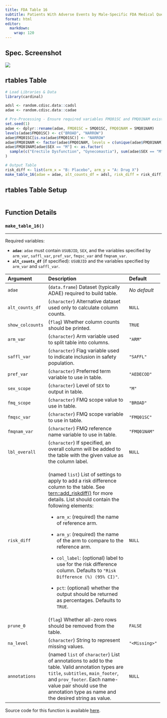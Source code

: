 ```yaml
---
title: FDA Table 16
subtitle: Patients With Adverse Events by Male-Specific FDA Medical Query (Broad) and Preferred Term, Male Safety Population, Pooled Analyses
format: html
editor: 
  markdown: 
    wrap: 120
---
```


::: panel-tabset
## Spec. Screenshot

![](../assets/images/screenshots/table_16.png){fig-align="center"}

## rtables Table

```r
# Load Libraries & Data
library(cardinal)

adsl <- random.cdisc.data::cadsl
adae <- random.cdisc.data::cadae

# Pre-Processing - Ensure required variables FMQ01SC and FMQ01NAM exist in adae
set.seed(1)
adae <- dplyr::rename(adae, FMQ01SC = SMQ01SC, FMQ01NAM = SMQ01NAM)
levels(adae$FMQ01SC) <- c("BROAD", "NARROW")
adae$FMQ01SC[is.na(adae$FMQ01SC)] <- "NARROW"
adae$FMQ01NAM <- factor(adae$FMQ01NAM, levels = c(unique(adae$FMQ01NAM), "Erectile Dysfunction", "Gynecomastia"))
adae$FMQ01NAM[adae$SEX == "M"] <- as.factor(
  sample(c("Erectile Dysfunction", "Gynecomastia"), sum(adae$SEX == "M"), replace = TRUE)
)

# Output Table
risk_diff <- list(arm_x = "B: Placebo", arm_y = "A: Drug X")
make_table_16(adae = adae, alt_counts_df = adsl, risk_diff = risk_diff)
```

## rtables Table Setup

```r
```

## Function Details

### `make_table_16()`

------------------------------------------------------------------------------------------------------------------------

Required variables:

-   **`adae`**: `adae` must contain `USUBJID`, `SEX`, and the variables specified by `arm_var`, `saffl_var`, `pref_var`,
    `fmqsc_var` and `fmqnam_var`.
-   **`alt_counts_df`** (if specified): `USUBJID` and the variables specified by `arm_var` and `saffl_var`.

+---------------------+------------------------------------------------------+---------------------+
| Argument            | Description                                          | Default             |
+:====================+:=====================================================+:====================+
| `adae`              | (`data.frame`) Dataset (typically ADAE) required to  | *No default*        |
|                     | build table.                                         |                     |
+---------------------+------------------------------------------------------+---------------------+
| `alt_counts_df`     | (`character`) Alternative dataset used only to       | `NULL`              |
|                     | calculate column counts.                             |                     |
+---------------------+------------------------------------------------------+---------------------+
| `show_colcounts`    | (`flag`) Whether column counts should be printed.    | `TRUE`              |
+---------------------+------------------------------------------------------+---------------------+
| `arm_var`           | (`character`) Arm variable used to split table into  | `"ARM"`             |
|                     | columns.                                             |                     |
+---------------------+------------------------------------------------------+---------------------+
| `saffl_var`         | (`character`) Flag variable used to indicate         | `"SAFFL"`           |
|                     | inclusion in safety population.                      |                     |
+---------------------+------------------------------------------------------+---------------------+
| `pref_var`          | (`character`) Preferred term variable to use in      | `"AEDECOD"`         |
|                     | table.                                               |                     |
+---------------------+------------------------------------------------------+---------------------+
| `sex_scope`         | (`character`) Level of `SEX` to output in table.     | `"M"`               |
+---------------------+------------------------------------------------------+---------------------+
| `fmq_scope`         | (`character`) FMQ scope value to use in table.       | `"BROAD"`           |
+---------------------+------------------------------------------------------+---------------------+
| `fmqsc_var`         | (`character`) FMQ scope variable to use in table.    | `"FMQ01SC"`         |
+---------------------+------------------------------------------------------+---------------------+
| `fmqnam_var`        | (`character`) FMQ reference name variable to use in  | `"FMQ01NAM"`        |
|                     | table.                                               |                     |
+---------------------+------------------------------------------------------+---------------------+
| `lbl_overall`       | (`character`) If specified, an overall column will   | `NULL`              |
|                     | be added to the table with the given value as the    |                     |
|                     | column label.                                        |                     |
+---------------------+------------------------------------------------------+---------------------+
| `risk_diff`         | (named `list`) List of settings to apply to add a    | `NULL`              |
|                     | risk difference column to the table. See             |                     |
|                     | [                                                    |                     |
|                     | tern::add_riskdiff()](https:%20//insightsengineering |                     |
|                     | .github.io/ter%20n/main/reference/add_riskdiff.html) |                     |
|                     | for more details. List should contain the following  |                     |
|                     | elements:                                            |                     |
|                     |                                                      |                     |
|                     | -   `arm_x`: (required) the name of reference arm.   |                     |
|                     |                                                      |                     |
|                     | -   `arm_y`: (required) the name of the arm to       |                     |
|                     |     compare to the reference arm.                    |                     |
|                     |                                                      |                     |
|                     | -   `col_label`: (optional) label to use for the     |                     |
|                     |     risk difference column. Defaults to              |                     |
|                     |     `"Risk Difference (%) (95% CI)"`.                |                     |
|                     |                                                      |                     |
|                     | -   `pct`: (optional) whether the output should be   |                     |
|                     |     returned as percentages. Defaults to `TRUE`.     |                     |
+---------------------+------------------------------------------------------+---------------------+
| `prune_0`           | (`flag`) Whether all-zero rows should be removed     | `FALSE`             |
|                     | from the table.                                      |                     |
+---------------------+------------------------------------------------------+---------------------+
| `na_level`          | (`character`) String to represent missing values.    | `"<Missing>"`       |
+---------------------+------------------------------------------------------+---------------------+
| `annotations`       | (named `list` of `character`) List of annotations to | `NULL`              |
|                     | add to the table. Valid annotation types are         |                     |
|                     | `title`, `subtitles`, `main_footer`, and             |                     |
|                     | `prov_footer`. Each name-value pair should use the   |                     |
|                     | annotation type as name and the desired string as    |                     |
|                     | value.                                               |                     |
+---------------------+------------------------------------------------------+---------------------+

Source code for this function is available [here](https://github.com/pharmaverse/cardinal/blob/main/R/fda-table_16.R).
:::
